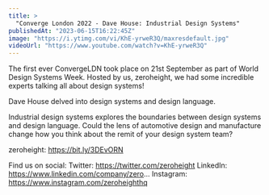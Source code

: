 ```yaml
---
title: >
  "Converge London 2022 - Dave House: Industrial Design Systems"
publishedAt: "2023-06-15T16:22:45Z"
image: "https://i.ytimg.com/vi/KhE-yrweR3Q/maxresdefault.jpg"
videoUrl: "https://www.youtube.com/watch?v=KhE-yrweR3Q"
---
```


The first ever ConvergeLDN took place on 21st September as part of World Design Systems Week. Hosted by us, zeroheight, we had some incredible experts talking all about design systems!

Dave House delved into design systems and design language.

Industrial design systems explores the boundaries between design systems and design language. Could the lens of automotive design and manufacture change how you think about the remit of your design system team?

zeroheight: https://bit.ly/3DEvORN

Find us on social:
Twitter: https://twitter.com/zeroheight
LinkedIn: https://www.linkedin.com/company/zero...
Instagram: https://www.instagram.com/zeroheighthq

